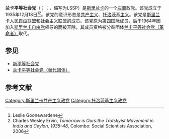 {{Infobox political party
|name               = 兰卡平等社会党
|native_name     = ලංකා සම සමාජ පක්ෂය<br />லங்கா சமசமாஜக் கட்சி<br />Lanka Sama Samaja Party
|logo               = LankaSamaSamajaLogo.png
|colorcode          = Red
| abbreviation = LSSP
| leader2_title = 领袖
| leader2_name = Tissa Vitharana
|chairperson        = 
|president          = 
|founders           = Leslie Goonewardene <br/> N.M. Perera<br/> Colvin R. de Silva <br/> Philip Gunawardena <br/> Robert Gunawardena
|slogan             = 
|founded            = {{start date and age|df=yes|p=y|1935|12|18}}
|dissolved          = 
|merger             = 
|split              = 
|predecessor        = 
|merged             = 
|successor          = 
|headquarters       = [[科伦坡|科伦坡]] 
|newspaper          = 《Samasamajaya》 <br/> 《人民日报》 <br/>  《Janasathiya》
|student_wing       = 
|youth_wing         = 平等社会青年联盟大会
|membership_year    = 
|membership         = 
|ideology           = [[共产主义|共产主义]]<br />[[马克思主义|马克思主义]]<br />[[列宁主义|列宁主义]]<br />[[托洛茨基主义|托洛茨基主义]]
|position           = [[极左翼|极左翼]]
|religion           = 
|national           = [[斯里兰卡人民自由联盟|斯里兰卡人民自由联盟]]
|international      = [[第四国际|第四国际]]（1964年以前）
|european           = 
|europarl           = 
|affiliation1_title = 
|affiliation1       = 
|colors             = 
|seats1_title       = [[斯里兰卡议会|议会]]
|seats1             = {{Composition bar|1|225|hex=#DC241f}}
|seats3_title       = 
|seats3             = 
|symbol             = [[File:ElectionSymbolLSSP.png|File:ElectionSymbolLSSP.png]]
|flag               = 
|website            = 
|country            = 斯里兰卡
|footnotes          =
}}
'''兰卡平等社会党'''（{{lang-si|ලංකා සම සමාජ පක්ෂය}}；{{lang-ta|லங்கா சமசமாஜக் கட்சி}}；{{lang-en|Lanka Sama Samaja Party}}，缩写为LSSP）是[[斯里兰卡|斯里兰卡]]的一个[[左翼|左翼]]政党。该党成立于1935年12月18日<ref name="Official">Leslie Goonewardene{{cite web|url=https://www.marxists.org/history/etol/writers/goonewardene/1960/lssp.htm|title=A Short History of the Lanka Sama Samaja Party|publisher=Marxists Internet Archive(MIA)|accessdate=2020-03-17|archive-date=2013-06-15|archive-url=https://web.archive.org/web/20130615045954/http://www.marxists.org/history/etol/writers/goonewardene/1960/lssp.htm|dead-url=no}}</ref><ref name=Ervin>Charles Wesley Ervin, ''Tomorrow is Ours:the Trotskyist Movement in India and Ceylon, 1935-48'', Colombo: Social Scientists Association, 2006</ref>。该党的意识形态是[[共产主义|共产主义]]、[[托洛茨基主义|托洛茨基主义]]。该党是[[斯里兰卡人民自由联盟|斯里兰卡人民自由联盟]]和[[社会主义联盟|社会主义联盟]]的成员。该党原为[[第四国际|第四国际]]成员，后于1964年因加入[[斯里兰卡自由党|斯里兰卡自由党]]领导的{{le|第一次西丽玛沃·班达拉奈克内阁|First Sirimavo Bandaranaike cabinet|政府}}而被开除，其成员资格被分裂团体[[兰卡平等社会党（革命者）|兰卡平等社会党（革命者）]]取代。

==参见==
*[[新平等社会党|新平等社会党]]
*[[兰卡平等社会党（替代团体）|兰卡平等社会党（替代团体）]]

==参考文献==
{{reflist}}

{{斯里兰卡政党}}

[[Category:斯里兰卡共产主义政党|Category:斯里兰卡共产主义政党]]
[[Category:托洛茨基主义政党|Category:托洛茨基主义政党]]